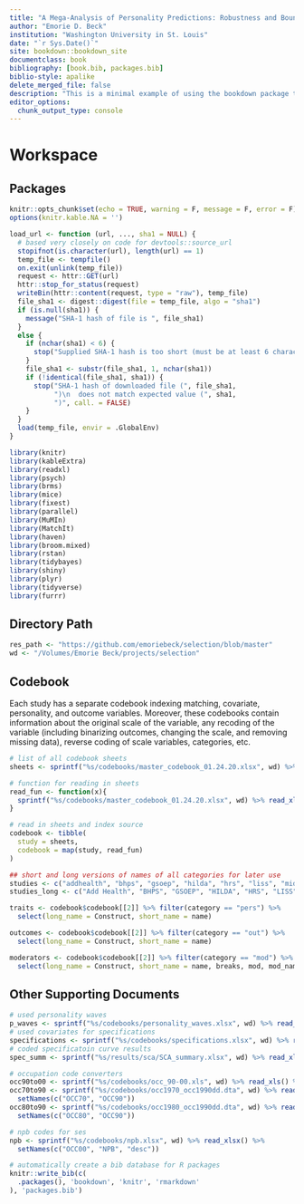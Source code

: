```yaml
--- 
title: "A Mega-Analysis of Personality Predictions: Robustness and Boundary Conditions"
author: "Emorie D. Beck"
institution: "Washington University in St. Louis"
date: "`r Sys.Date()`"
site: bookdown::bookdown_site
documentclass: book
bibliography: [book.bib, packages.bib]
biblio-style: apalike
delete_merged_file: false
description: "This is a minimal example of using the bookdown package to write a book. The output format for this example is bookdown::gitbook."
editor_options: 
  chunk_output_type: console
---
```


# Workspace  
## Packages  

```r
knitr::opts_chunk$set(echo = TRUE, warning = F, message = F, error = F)
options(knitr.kable.NA = '')
```


```r
load_url <- function (url, ..., sha1 = NULL) {
  # based very closely on code for devtools::source_url
  stopifnot(is.character(url), length(url) == 1)
  temp_file <- tempfile()
  on.exit(unlink(temp_file))
  request <- httr::GET(url)
  httr::stop_for_status(request)
  writeBin(httr::content(request, type = "raw"), temp_file)
  file_sha1 <- digest::digest(file = temp_file, algo = "sha1")
  if (is.null(sha1)) {
    message("SHA-1 hash of file is ", file_sha1)
  }
  else {
    if (nchar(sha1) < 6) {
      stop("Supplied SHA-1 hash is too short (must be at least 6 characters)")
    }
    file_sha1 <- substr(file_sha1, 1, nchar(sha1))
    if (!identical(file_sha1, sha1)) {
      stop("SHA-1 hash of downloaded file (", file_sha1, 
           ")\n  does not match expected value (", sha1, 
           ")", call. = FALSE)
    }
  }
  load(temp_file, envir = .GlobalEnv)
}

```


```r
library(knitr)
library(kableExtra)
library(readxl)
library(psych)
library(brms)
library(mice)
library(fixest)
library(parallel)
library(MuMIn)
library(MatchIt)
library(haven)
library(broom.mixed)
library(rstan)
library(tidybayes)
library(shiny)
library(plyr)
library(tidyverse)
library(furrr)
```


## Directory Path  
```r
res_path <- "https://github.com/emoriebeck/selection/blob/master"
wd <- "/Volumes/Emorie Beck/projects/selection"
```

## Codebook  
Each study has a separate codebook indexing matching, covariate, personality, and outcome variables. Moreover, these codebooks contain information about the original scale of the variable, any recoding of the variable (including binarizing outcomes, changing the scale, and removing missing data), reverse coding of scale variables, categories, etc.  
```r
# list of all codebook sheets
sheets <- sprintf("%s/codebooks/master_codebook_01.24.20.xlsx", wd) %>% excel_sheets()

# function for reading in sheets
read_fun <- function(x){
  sprintf("%s/codebooks/master_codebook_01.24.20.xlsx", wd) %>% read_xlsx(., sheet = x)
}

# read in sheets and index source
codebook <- tibble(
  study = sheets,
  codebook = map(study, read_fun)
)

## short and long versions of names of all categories for later use
studies <- c("addhealth", "bhps", "gsoep", "hilda", "hrs", "liss", "midus", "nlsy", "shp", "wls")
studies_long <- c("Add Health", "BHPS", "GSOEP", "HILDA", "HRS", "LISS", "MIDUS", "NLSY", "SHP", "WLS")

traits <- codebook$codebook[[2]] %>% filter(category == "pers") %>% 
  select(long_name = Construct, short_name = name)

outcomes <- codebook$codebook[[2]] %>% filter(category == "out") %>%
  select(long_name = Construct, short_name = name)

moderators <- codebook$codebook[[2]] %>% filter(category == "mod") %>%
  select(long_name = Construct, short_name = name, breaks, mod, mod_name)
```


## Other Supporting Documents  
```r
# used personality waves 
p_waves <- sprintf("%s/codebooks/personality_waves.xlsx", wd) %>% read_xlsx()
# used covariates for specifications 
specifications <- sprintf("%s/codebooks/specifications.xlsx", wd) %>% read_xlsx()
# coded specificatoin curve results
spec_summ <- sprintf("%s/results/sca/SCA_summary.xlsx", wd) %>% read_xlsx()

# occupation code converters 
occ90to00 <- sprintf("%s/codebooks/occ_90-00.xls", wd) %>% read_xls() %>% mutate_at(vars(OCC90, OCC00), as.numeric)
occ70to90 <- sprintf("%s/codebooks/occ1970_occ1990dd.dta", wd) %>% read_dta() %>%
  setNames(c("OCC70", "OCC90"))
occ80to90 <- sprintf("%s/codebooks/occ1980_occ1990dd.dta", wd) %>% read_dta() %>%
  setNames(c("OCC80", "OCC90"))

# npb codes for ses
npb <- sprintf("%s/codebooks/npb.xlsx", wd) %>% read_xlsx() %>% 
  setNames(c("OCC00", "NPB", "desc"))
```


```r
# automatically create a bib database for R packages
knitr::write_bib(c(
  .packages(), 'bookdown', 'knitr', 'rmarkdown'
), 'packages.bib')
```
